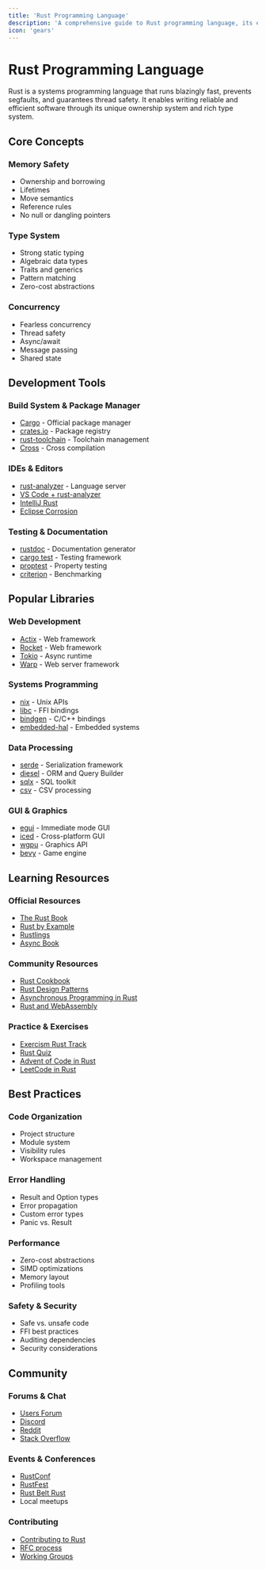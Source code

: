 ```yaml
---
title: 'Rust Programming Language'
description: 'A comprehensive guide to Rust programming language, its ecosystem, tools, and best practices.'
icon: 'gears'
---
```


# Rust Programming Language

Rust is a systems programming language that runs blazingly fast, prevents segfaults, and guarantees thread safety. It enables writing reliable and efficient software through its unique ownership system and rich type system.

## Core Concepts

### Memory Safety
- Ownership and borrowing
- Lifetimes
- Move semantics
- Reference rules
- No null or dangling pointers

### Type System
- Strong static typing
- Algebraic data types
- Traits and generics
- Pattern matching
- Zero-cost abstractions

### Concurrency
- Fearless concurrency
- Thread safety
- Async/await
- Message passing
- Shared state

## Development Tools

### Build System & Package Manager
- [Cargo](https://doc.rust-lang.org/cargo/) - Official package manager
- [crates.io](https://crates.io/) - Package registry
- [rust-toolchain](https://rust-lang.github.io/rustup/) - Toolchain management
- [Cross](https://github.com/cross-rs/cross) - Cross compilation

### IDEs & Editors
- [rust-analyzer](https://rust-analyzer.github.io/) - Language server
- [VS Code + rust-analyzer](https://marketplace.visualstudio.com/items?itemName=rust-lang.rust-analyzer)
- [IntelliJ Rust](https://www.jetbrains.com/rust/)
- [Eclipse Corrosion](https://github.com/eclipse/corrosion)

### Testing & Documentation
- [rustdoc](https://doc.rust-lang.org/rustdoc/) - Documentation generator
- [cargo test](https://doc.rust-lang.org/book/ch11-00-testing.html) - Testing framework
- [proptest](https://github.com/AltSysrq/proptest) - Property testing
- [criterion](https://github.com/bheisler/criterion.rs) - Benchmarking

## Popular Libraries

### Web Development
- [Actix](https://actix.rs/) - Web framework
- [Rocket](https://rocket.rs/) - Web framework
- [Tokio](https://tokio.rs/) - Async runtime
- [Warp](https://github.com/seanmonstar/warp) - Web server framework

### Systems Programming
- [nix](https://github.com/nix-rust/nix) - Unix APIs
- [libc](https://github.com/rust-lang/libc) - FFI bindings
- [bindgen](https://rust-lang.github.io/rust-bindgen/) - C/C++ bindings
- [embedded-hal](https://github.com/rust-embedded/embedded-hal) - Embedded systems

### Data Processing
- [serde](https://serde.rs/) - Serialization framework
- [diesel](https://diesel.rs/) - ORM and Query Builder
- [sqlx](https://github.com/launchbadge/sqlx) - SQL toolkit
- [csv](https://github.com/BurntSushi/rust-csv) - CSV processing

### GUI & Graphics
- [egui](https://github.com/emilk/egui) - Immediate mode GUI
- [iced](https://github.com/iced-rs/iced) - Cross-platform GUI
- [wgpu](https://wgpu.rs/) - Graphics API
- [bevy](https://bevyengine.org/) - Game engine

## Learning Resources

### Official Resources
- [The Rust Book](https://doc.rust-lang.org/book/)
- [Rust by Example](https://doc.rust-lang.org/rust-by-example/)
- [Rustlings](https://github.com/rust-lang/rustlings)
- [Async Book](https://rust-lang.github.io/async-book/)

### Community Resources
- [Rust Cookbook](https://rust-lang-nursery.github.io/rust-cookbook/)
- [Rust Design Patterns](https://rust-unofficial.github.io/patterns/)
- [Asynchronous Programming in Rust](https://rust-lang.github.io/async-book/)
- [Rust and WebAssembly](https://rustwasm.github.io/docs/book/)

### Practice & Exercises
- [Exercism Rust Track](https://exercism.io/tracks/rust)
- [Rust Quiz](https://dtolnay.github.io/rust-quiz/)
- [Advent of Code in Rust](https://github.com/BurntSushi/advent-of-code)
- [LeetCode in Rust](https://github.com/aylei/leetcode-rust)

## Best Practices

### Code Organization
- Project structure
- Module system
- Visibility rules
- Workspace management

### Error Handling
- Result and Option types
- Error propagation
- Custom error types
- Panic vs. Result

### Performance
- Zero-cost abstractions
- SIMD optimizations
- Memory layout
- Profiling tools

### Safety & Security
- Safe vs. unsafe code
- FFI best practices
- Auditing dependencies
- Security considerations

## Community

### Forums & Chat
- [Users Forum](https://users.rust-lang.org/)
- [Discord](https://discord.gg/rust-lang)
- [Reddit](https://www.reddit.com/r/rust/)
- [Stack Overflow](https://stackoverflow.com/questions/tagged/rust)

### Events & Conferences
- [RustConf](https://rustconf.com/)
- [RustFest](https://rustfest.global/)
- [Rust Belt Rust](https://www.rust-belt-rust.com/)
- Local meetups

### Contributing
- [Contributing to Rust](https://rust-lang.github.io/rustc-guide/)
- [RFC process](https://github.com/rust-lang/rfcs)
- [Working Groups](https://www.rust-lang.org/governance/teams/)
